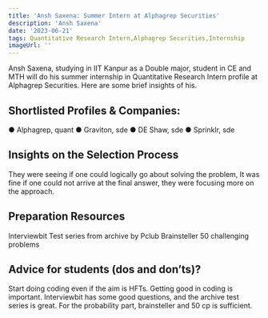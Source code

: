 ---
title: 'Ansh Saxena: Summer Intern at Alphagrep Securities'
description: 'Ansh Saxena'
date: '2023-06-21'
tags: Quantitative Research Intern,Alphagrep Securities,Internship
imageUrl: ''
---

Ansh Saxena, studying in IIT Kanpur as a Double major,  student in CE and MTH will do
his summer internship in Quantitative Research Intern profile at Alphagrep Securities. Here are some brief
insights of his.

## Shortlisted Profiles & Companies:
● Alphagrep, quant
● Graviton, sde
● DE Shaw, sde
● Sprinklr, sde

## Insights on the Selection Process
They were seeing if one could logically go about solving the problem, It
was fine if one could not arrive at the final answer, they were focusing
more on the approach.

##  Preparation Resources
Interviewbit
Test series from archive by Pclub
Brainsteller
50 challenging problems

## Advice for students (dos and don’ts)? 
Start doing coding even if the aim is HFTs. Getting good in coding is important. Interviewbit
has some good questions, and the archive test series is great. For the probability part,
brainsteller and 50 cp is sufficient.

